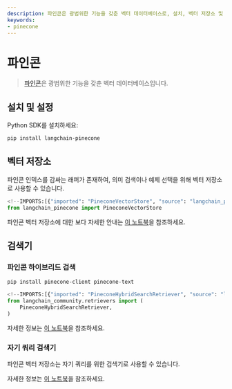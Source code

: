 ```yaml
---
description: 파인콘은 광범위한 기능을 갖춘 벡터 데이터베이스로, 설치, 벡터 저장소 및 검색기 사용법을 안내합니다.
keywords:
- pinecone
---
```


# 파인콘

> [파인콘](https://docs.pinecone.io/docs/overview)은 광범위한 기능을 갖춘 벡터 데이터베이스입니다.

## 설치 및 설정

Python SDK를 설치하세요:

```bash
pip install langchain-pinecone
```


## 벡터 저장소

파인콘 인덱스를 감싸는 래퍼가 존재하여, 의미 검색이나 예제 선택을 위해 벡터 저장소로 사용할 수 있습니다.

```python
<!--IMPORTS:[{"imported": "PineconeVectorStore", "source": "langchain_pinecone", "docs": "https://api.python.langchain.com/en/latest/vectorstores/langchain_pinecone.vectorstores.PineconeVectorStore.html", "title": "Pinecone"}]-->
from langchain_pinecone import PineconeVectorStore
```


파인콘 벡터 저장소에 대한 보다 자세한 안내는 [이 노트북](/docs/integrations/vectorstores/pinecone)을 참조하세요.

## 검색기

### 파인콘 하이브리드 검색

```bash
pip install pinecone-client pinecone-text
```


```python
<!--IMPORTS:[{"imported": "PineconeHybridSearchRetriever", "source": "langchain_community.retrievers", "docs": "https://api.python.langchain.com/en/latest/retrievers/langchain_community.retrievers.pinecone_hybrid_search.PineconeHybridSearchRetriever.html", "title": "Pinecone"}]-->
from langchain_community.retrievers import (
    PineconeHybridSearchRetriever,
)
```


자세한 정보는 [이 노트북](/docs/integrations/retrievers/pinecone_hybrid_search)을 참조하세요.

### 자기 쿼리 검색기

파인콘 벡터 저장소는 자기 쿼리를 위한 검색기로 사용할 수 있습니다.

자세한 정보는 [이 노트북](/docs/integrations/retrievers/self_query/pinecone)을 참조하세요.